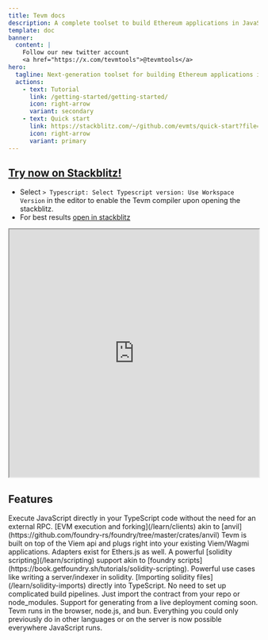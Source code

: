 ```yaml
---
title: Tevm docs
description: A complete toolset to build Ethereum applications in JavaScript 
template: doc
banner:
  content: |
    Follow our new twitter account
    <a href="https://x.com/tevmtools">@tevmtools</a>
hero:
  tagline: Next-generation toolset for building Ethereum applications in TypeScript
  actions:
    - text: Tutorial
      link: /getting-started/getting-started/
      icon: right-arrow
      variant: secondary
    - text: Quick start
      link: https://stackblitz.com/~/github.com/evmts/quick-start?file=README.md
      icon: right-arrow
      variant: primary
---
```



## [Try now on Stackblitz!](https://stackblitz.com/~/github.com/evmts/quick-start?file=src/fsPrecompile.ts:L5)

- Select `> Typescript: Select Typescript version: Use Workspace Version` in the editor to enable the Tevm compiler upon opening the stackblitz.
- For best results [open in stackblitz](https://stackblitz.com/github/evmts/quick-start/tree/main?embed=1&file=src/main.ts&hideNavigation=1&hideDevTools=true&terminalHeight=0&ctl=1)

<div height="500">
<iframe style="frameborder: 0; width:100%; height: 500px;" src="https://stackblitz.com/github/evmts/quick-start/tree/main?embed=1&file=src/main.ts&hideNavigation=1&hideDevTools=true&terminalHeight=0&ctl=1"></iframe>
</div>

## Features

<CardGrid>
	<Card title="Powerful Tevm memory devnet" icon="pencil">
		Execute JavaScript directly in your TypeScript code without the need for an external RPC. [EVM execution and forking](/learn/clients) akin to [anvil](https://github.com/foundry-rs/foundry/tree/master/crates/anvil)
	</Card>
	<Card title="Familiar Viem actions api" icon="open-book">
		Tevm is built on top of the Viem api and plugs right into your existing Viem/Wagmi applications. Adapters exist for Ethers.js as well.
	</Card>
	<Card title="Solidity scripting" icon="add-document">
		A powerful [solidity scripting](/learn/scripting) support akin to [foundry scripts](https://book.getfoundry.sh/tutorials/solidity-scripting). Powerful use cases like writing a server/indexer in solidity.
	</Card>
	<Card title="Solidity imports" icon="setting">
		[Importing solidity files](/learn/solidity-imports) directly into TypeScript. No need to set up complicated build pipelines. Just import the contract from your repo or node_modules. Support for generating from a live deployment coming soon.
	</Card>
	<Card title="Runs in all environments" icon="open-book">
		Tevm runs in the browser, node.js, and bun. Everything you could only previously do in other languages or on the server is now possible everywhere JavaScript runs.
	</Card>
</CardGrid>

